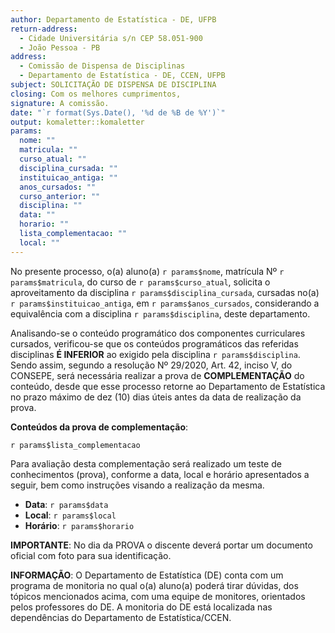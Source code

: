 ```yaml
---
author: Departamento de Estatística - DE, UFPB
return-address: 
  - Cidade Universitária s/n CEP 58.051-900 
  - João Pessoa - PB
address:
  - Comissão de Dispensa de Disciplinas
  - Departamento de Estatística - DE, CCEN, UFPB
subject: SOLICITAÇÃO DE DISPENSA DE DISCIPLINA
closing: Com os melhores cumprimentos,
signature: A comissão.
date: "`r format(Sys.Date(), '%d de %B de %Y')`"
output: komaletter::komaletter
params: 
  nome: ""
  matricula: ""
  curso_atual: ""
  disciplina_cursada: ""
  instituicao_antiga: ""
  anos_cursados: ""
  curso_anterior: ""
  disciplina: ""
  data: ""
  horario: ""
  lista_complementacao: ""
  local: ""
---
```

  
No presente processo, o(a) aluno(a) `r params$nome`, matrícula Nº `r params$matricula`, do curso de `r params$curso_atual`, solicita o aproveitamento da disciplina `r params$disciplina_cursada`, cursadas no(a) `r params$instituicao_antiga`, em `r params$anos_cursados`, considerando a equivalência com a disciplina `r params$disciplina`, deste departamento.

Analisando-se o conteúdo programático dos componentes curriculares cursados, verificou-se que os conteúdos programáticos das referidas disciplinas **É INFERIOR** ao exigido pela disciplina `r params$disciplina`. Sendo assim, segundo a resolução Nº 29/2020, Art. 42, inciso V, do CONSEPE, será necessária realizar a prova de **COMPLEMENTAÇÃO** do conteúdo, desde que esse processo retorne ao Departamento de Estatística no prazo máximo de dez (10) dias úteis antes da data de realização da prova.

**Conteúdos da prova de complementação**:

`r params$lista_complementacao`

Para avaliação desta complementação será realizado um teste de conhecimentos (prova), conforme a data, local e horário apresentados a seguir, bem como instruções visando a realização da mesma.

  - **Data**: `r params$data`
  - **Local**: `r params$local`
  - **Horário**: `r params$horario`

**IMPORTANTE**: No dia da PROVA o discente deverá portar um documento oficial com foto para sua identificação.

**INFORMAÇÃO**: O Departamento de Estatística (DE) conta com um programa de monitoria no qual o(a) aluno(a) poderá tirar dúvidas, dos tópicos mencionados acima, com uma equipe de monitores, orientados pelos professores do DE. A monitoria do DE está localizada nas dependências do Departamento de Estatística/CCEN.